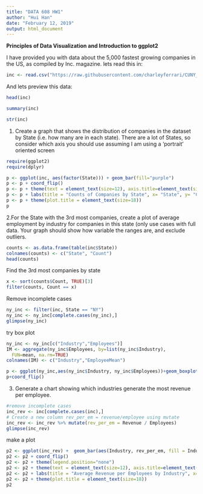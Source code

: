 ---
title: "DATA 608 HW1"
author: "Hui Han"
date: "February 12, 2019"
output: html_document
---

**Principles of Data Visualization and Introduction to ggplot2**

I have provided you with data about the 5,000 fastest growing companies in the US, as compiled by Inc. magazine. lets read this in:

```{r}

inc <- read.csv("https://raw.githubusercontent.com/charleyferrari/CUNY_DATA_608/master/module1/Data/inc5000_data.csv", header= TRUE)

```


And lets preview this data:
```{r}

head(inc)

```

```{r}

summary(inc)

```
```{r}
str(inc)
```

1. Create a graph that shows the distribution of companies in the dataset by State (i.e. how many are in each state). There are a lot of States, so consider which axis you should use assuming I am using a 'portrait' oriented screen
```{r}
require(ggplot2)
require(dplyr)
```

```{r fig.width=8, fig.height=12}
p <- ggplot(inc, aes(factor(State))) + geom_bar(fill="purple")
p <- p + coord_flip()
p <- p + theme(text = element_text(size=12), axis.title=element_text(size=14,face="bold")) 
p <- p + labs(title = "Counts of Companies by State", x= "State", y= "Count")
p <- p + theme(plot.title = element_text(size=18))
p
```


2.For the State with the 3rd most companies, create a plot of average employment by industry for companies in this state (only use cases with full data. Your graph should show how variable the ranges are, and exclude outliers.
```{r}
counts <- as.data.frame(table(inc$State))
colnames(counts) <- c("State", "Count")
head(counts)
```
Find the 3rd most companies by state
```{r}
x <- sort(counts$Count, TRUE)[3] 
filter(counts, Count == x)
```
Remove incomplete cases
```{r}
ny_inc <- filter(inc, State == "NY")
ny_inc <- ny_inc[complete.cases(ny_inc),]
glimpse(ny_inc)
```


try box plot
```{r fig.width = 12, fig.height = 6}
ny_inc <- ny_inc[c("Industry","Employees")]
IM <- aggregate(ny_inc$Employees, by=list(ny_inc$Industry), 
  FUN=mean, na.rm=TRUE)
colnames(IM) <- c("Industry","EmployeeMean")

p <- ggplot(ny_inc,aes(ny_inc$Industry, ny_inc$Employees))+geom_boxplot()+theme_classic()+scale_y_log10()+labs(title="Employees by Industry in NY", x="Industry", y="Employee Counts log scale")
p+coord_flip()

```



3. Generate a chart showing which industries generate the most revenue per employee.
```{r}
#remove incomplete cases
inc_rev <- inc[complete.cases(inc),]
# Create a new column rev_per_em = revenue/employee using mutate
inc_rev <- inc_rev %>% mutate(rev_per_em = Revenue / Employees)
glimpse(inc_rev)
```
make a plot
```{r fig.width = 8, fig.height= 6}
p2 <- ggplot(inc_rev) +  geom_bar(aes(Industry, rev_per_em, fill = Industry), position = "dodge", stat = "summary", fun.y = "mean", fill="purple")
p2 <- p2 + coord_flip()
p2 <- p2 + theme(legend.position="none")
p2 <- p2 + theme(text = element_text(size=12), axis.title=element_text(size=14,face="bold")) 
p2 <- p2 + labs(title = "Average Revenue per Employees by Industry", x= "Industry", y= "Average Revenue per Employees")
p2 <- p2 + theme(plot.title = element_text(size=18))
p2
```





